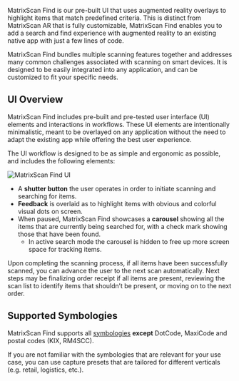 MatrixScan Find is our pre-built UI that uses augmented reality overlays to highlight items that match predefined criteria. This is distinct from MatrixScan AR that is fully customizable, MatrixScan Find enables you to add a search and find experience with augmented reality to an existing native app with just a few lines of code.

<ReactPlayer playing controls width='800' url="/img/batch-scanning/MatrixScanFind.mp4" />

MatrixScan Find bundles multiple scanning features together and addresses many common challenges associated with scanning on smart devices. It is designed to be easily integrated into any application, and can be customized to fit your specific needs.

## UI Overview

MatrixScan Find includes pre-built and pre-tested user interface (UI) elements and interactions in workflows. These UI elements are intentionally minimalistic, meant to be overlayed on any application without the need to adapt the existing app while offering the best user experience.

The UI workflow is designed to be as simple and ergonomic as possible, and includes the following elements:

![MatrixScan Find UI](/img/matrixscan-find/ui-overview.png)

- A **shutter button** the user operates in order to initiate scanning and searching for items.
- **Feedback** is overlaid as to highlight items with obvious and colorful visual dots on screen.
- When paused, MatrixScan Find showcases a **carousel** showing all the items that are currently being searched for, with a check mark showing those that have been found.
    - In active search mode the carousel is hidden to free up more screen space for tracking items.

Upon completing the scanning process, if all items have been successfully scanned, you can advance the user to the next scan automatically. Next steps may be finalizing order receipt if all items are present, reviewing the scan list to identify items that shouldn’t be present, or moving on to the next order.

## Supported Symbologies

MatrixScan Find supports all [symbologies](/barcode-symbologies.md) **except** DotCode, MaxiCode and postal codes (KIX, RM4SCC).

If you are not familiar with the symbologies that are relevant for your use case, you can use capture presets that are tailored for different verticals (e.g. retail, logistics, etc.).
